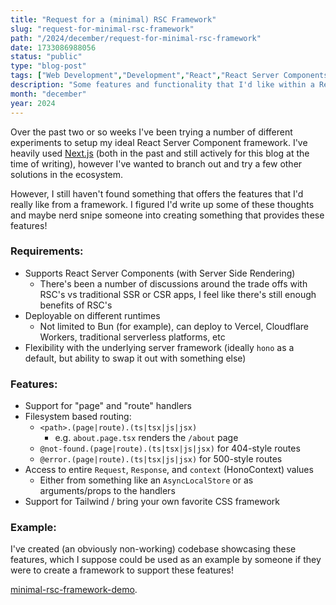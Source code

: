 ```yaml
---
title: "Request for a (minimal) RSC Framework"
slug: "request-for-minimal-rsc-framework"
path: "/2024/december/request-for-minimal-rsc-framework"
date: 1733086988056
status: "public"
type: "blog-post"
tags: ["Web Development","Development","React","React Server Components","Server Actions","Forms"]
description: "Some features and functionality that I'd like within a React Server Component compatible framework."
month: "december"
year: 2024
---
```



Over the past two or so weeks I've been trying a number of different experiments to setup my ideal React Server Component framework. I've heavily used [Next.js](https://nextjs.org/) (both in the past and still actively for this blog at the time of writing), however I've wanted to branch out and try a few other solutions in the ecosystem.

However, I still haven't found something that offers the features that I'd really like from a framework. I figured I'd write up some of these thoughts and maybe nerd snipe someone into creating something that provides these features!

### Requirements:

- Supports React Server Components (with Server Side Rendering)
	- There's been a number of discussions around the trade offs with RSC's vs traditional SSR or CSR apps, I feel like there's still enough benefits of RSC's
- Deployable on different runtimes
	- Not limited to Bun (for example), can deploy to Vercel, Cloudflare Workers, traditional serverless platforms, etc
- Flexibility with the underlying server framework (ideally `hono` as a default, but ability to swap it out with something else)


### Features:

- Support for "page" and "route" handlers
- Filesystem based routing:
	- `<path>.(page|route).(ts|tsx|js|jsx)`
		- e.g. `about.page.tsx` renders the `/about` page
	- `@not-found.(page|route).(ts|tsx|js|jsx)` for 404-style routes
	- `@error.(page|route).(ts|tsx|js|jsx)` for 500-style routes
- Access to entire `Request`, `Response`, and `context` (HonoContext) values
	- Either from something like an `AsyncLocalStore` or as arguments/props to the handlers
- Support for Tailwind / bring your own favorite CSS framework


### Example:

I've created (an obviously non-working) codebase showcasing these features, which I suppose could be used as an example by someone if they were to create a framework to support these features!

[minimal-rsc-framework-demo](https://github.com/hamlim/minimal-rsc-framework-demo).
